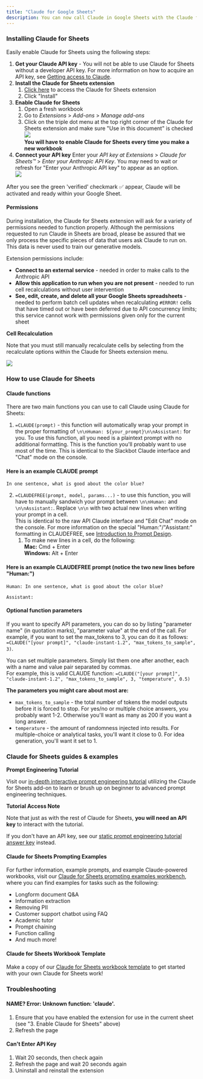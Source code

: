 ```yaml
---
title: "Claude for Google Sheets"
description: You can now call Claude in Google Sheets with the Claude for Sheets extension. Claude for Sheets enables seamless integration between Claude and Google Sheets, allowing you to execute interactions with Claude directly in cells.
---
```


### Installing Claude for Sheets

Easily enable Claude for Sheets using the following steps:

1. **Get your Claude API key** \- You will not be able to use Claude for Sheets without a developer API key. For more information on how to acquire an API key, see [Getting access to Claude](/claude/docs/getting-access-to-claude).
2. **Install the Claude for Sheets extension**  
   1. [Click here](https://workspace.google.com/marketplace/app/claude%5Ffor%5Fsheets/909417792257) to access the Claude for Sheets extension  
   2. Click "Install"
3. **Enable Claude for Sheets**  
   1. Open a fresh workbook  
   2. Go to _Extensions_ \> _Add-ons_ \> _Manage add-ons_  
   3. Click on the triple dot menu at the top right corner of the Claude for Sheets extension and make sure "Use in this document" is checked  
   ![](/images/claude/docs/9cce371-Screenshot_2023-10-03_at_7.17.39_PM.png)  
<Warning> **You will have to enable Claude for Sheets every time you make a new workbook**</Warning>
4. **Connect your API key** Enter your _API key at Extensions_ \> _Claude for Sheets™_ \> _Enter your Anthropic API Key_. You may need to wait or refresh for "Enter your Anthropic API key" to appear as an option.  
![](/images/claude/docs/3bf1f32-Screenshot_2023-10-03_at_9.35.35_PM.png)

After you see the green 'verified' checkmark ✅ appear, Claude will be activated and ready within your Google Sheet.

#### Permissions

During installation, the Claude for Sheets extension will ask for a variety of permissions needed to function properly. Although the permissions requested to run Claude in Sheets are broad, please be assured that we only process the specific pieces of data that users ask Claude to run on. This data is never used to train our generative models.

Extension permissions include:

* **Connect to an external service** \- needed in order to make calls to the Anthropic API
* **Allow this application to run when you are not present** \- needed to run cell recalculations without user intervention
* **See, edit, create, and delete all your Google Sheets spreadsheets** \- needed to perform batch cell updates when recalculating `#ERROR!` cells that have timed out or have been deferred due to API concurrency limits; this service cannot work with permissions given only for the current sheet

<Warning>

**Cell Recalculation**

Note that you must still manually recalculate cells by selecting from the recalculate options within the Claude for Sheets extension menu.

![](/images/claude/docs/1066ed1-Screenshot_2023-10-12_at_10.06.42_PM.png)
</Warning>

### How to use Claude for Sheets

#### Claude functions

There are two main functions you can use to call Claude using Claude for Sheets:

1. `=CLAUDE(prompt)` \- this function will automatically wrap your prompt in the proper formatting of `\n\nHuman: ${your_prompt}\n\nAssistant:` for you. To use this function, all you need is a plaintext prompt with no additional formatting. This is the function you'll probably want to use most of the time. This is identical to the Slackbot Claude interface and "Chat" mode on the console.  
#### Here is an example CLAUDE prompt     
```text CLAUDE() example
In one sentence, what is good about the color blue?  
````
2. `=CLAUDEFREE(prompt, model, params...)` \- to use this function, you will have to manually sandwich your prompt between `\n\nHuman:` and `\n\nAssistant:`. Replace `\n\n` with two actual new lines when writing your prompt in a cell.  
This is identical to the raw API Claude interface and "Edit Chat" mode on the console. For more information on the special "Human:"/"Assistant:" formatting in CLAUDEFREE, see [Introduction to Prompt Design](/claude/docs/introduction-to-prompt-design).  
   1. To make new lines in a cell, do the following:  
   **Mac:** Cmd + Enter  
   **Windows:** Alt + Enter  
####  Here is an example CLAUDEFREE prompt (notice the two new lines before "Human:")  
```text CLAUDEFREE() example   
Human: In one sentence, what is good about the color blue?  
    
Assistant:  
```

#### Optional function parameters

If you want to specify API parameters, you can do so by listing "parameter name" (in quotation marks), "parameter value" at the end of the call. For example, if you want to set the max\_tokens to 3, you can do it as follows: `=CLAUDE("[your prompt]", "claude-instant-1.2", "max_tokens_to_sample", 3)`.

You can set multiple parameters. Simply list them one after another, each with a name and value pair separated by commas.  
For example, this is valid CLAUDE function: `=CLAUDE("[your prompt]", "claude-instant-1.2", "max_tokens_to_sample", 3, "temperature", 0.5)`

**The parameters you might care about most are:**

* `max_tokens_to_sample` \- the total number of tokens the model outputs before it is forced to stop. For yes/no or multiple choice answers, you probably want 1-2\. Otherwise you'll want as many as 200 if you want a long answer.
* `temperature` \- the amount of randomness injected into results. For multiple-choice or analytical tasks, you'll want it close to 0\. For idea generation, you'll want it set to 1.

### Claude for Sheets guides & examples

<Tip>

**Prompt Engineering Tutorial**

Visit our [in-depth interactive prompt engineering tutorial](https://docs.google.com/spreadsheets/d/19jzLgRruG9kjUQNKtCg1ZjdD6l6weA6qRXG5zLIAhC8/edit?usp=sharing) utilizing the Claude for Sheets add-on to learn or brush up on beginner to advanced prompt engineering techniques.
</Tip>

<Warning>

**Tutorial Access Note**

Note that just as with the rest of Claude for Sheets, **you will need an API key** to interact with the tutorial.

If you don't have an API key, see our [static prompt engineering tutorial answer key](https://docs.google.com/spreadsheets/d/1jIxjzUWG-6xBVIa2ay6yDpLyeuOh%5FhR%5FZB75a47KX%5FE/edit?usp=sharing) instead.
</Warning>

#### Claude for Sheets Prompting Examples

For further information, example prompts, and example Claude-powered workbooks, visit our [Claude for Sheets prompting examples workbench](https://docs.google.com/spreadsheets/d/1sUrBWO0u1-ZuQ8m5gt3-1N5PLR6r%5F%5FUsRsB7WeySDQA/edit?usp=sharing), where you can find examples for tasks such as the following:

* Longform document Q&A
* Information extraction
* Removing PII
* Customer support chatbot using FAQ
* Academic tutor
* Prompt chaining
* Function calling
* And much more!

#### Claude for Sheets Workbook Template

Make a copy of our [Claude for Sheets workbook template](https://docs.google.com/spreadsheets/d/1UwFS-ZQWvRqa6GkbL4sy0ITHK2AhXKe-jpMLzS0kTgk/edit?usp=sharing) to get started with your own Claude for Sheets work!

### Troubleshooting

#### NAME? Error: Unknown function: 'claude'.

1. Ensure that you have enabled the extension for use in the current sheet (see "3\. Enable Claude for Sheets" above)
2. Refresh the page

#### Can't Enter API Key

1. Wait 20 seconds, then check again
2. Refresh the page and wait 20 seconds again
3. Uninstall and reinstall the extension